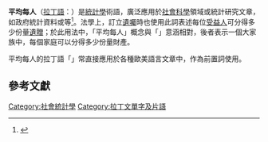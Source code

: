 '''平均每人'''（[[拉丁語|拉丁語]]：{{lang|la|Per capita}}）是[[統計學|統計學]]術語，廣泛應用於[[社會科學|社會科學]]領域或統計研究文章，如政府統計資料或{{Link-en|經濟指標|Economic indicator}}等<ref>{{Cite web|url=http://dictionary.reference.com/browse/Per%20capita|title=per capita|publisher=dictionary.com|language=en|accessdate=2013-11-01|archive-date=2013-11-03|archive-url=https://web.archive.org/web/20131103081956/http://dictionary.reference.com/browse/Per%20capita|dead-url=no}}</ref>。法學上，訂立[[遺囑|遺囑]]時也使用此詞表述每位[[受益人|受益人]]可分得多少份量[[遺贈|遺贈]]；於此用法中，「平均每人」概念與「{{Link-en|照房份|Per stirpes}}」意涵相對，後者表示一個大家族中，每個家庭可以分得多少份量財產。

平均每人的拉丁語「{{lang|la|Per capita}}」常直接應用於各種歐美語言文章中，作為前置詞使用。

== 參考文獻 ==
{{Wiktionary}}
{{reflist}}
{{statistics-stub}}
[[Category:社會統計學|Category:社會統計學]]
[[Category:拉丁文單字及片語|Category:拉丁文單字及片語]]